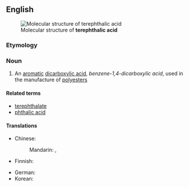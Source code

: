==English==
[[File:Terephthalsäure.svg|thumb|Molecular structure of '''terephthalic acid''']]

===Etymology===
{{blend|terebic|phthalic acid|lang=en}}

===Noun===
{{wikipedia}}
{{en-noun|-}}

# {{lb|en|organic compound}} An [[aromatic]] [[dicarboxylic acid]], ''benzene-1,4-dicarboxylic acid'', used in the manufacture of [[polyester]]s

====Related terms====
* [[terephthalate]]
* [[phthalic acid]]

====Translations====
{{trans-top|Benzene-1,4-dicarboxylic acid}}
* Chinese:
*: Mandarin: {{t|cmn|對苯二甲酸|sc=Hani}}, {{t|cmn|对苯二甲酸|tr=duìběn'èrjiǎsuān|sc=Hani}}
* Finnish: {{t|fi|tereftaalihappo}}
{{trans-mid}}
* German: {{t+|de|Terephthalsäure|f}}
* Korean: {{t|ko|테레프탈산}}
{{trans-bottom}}